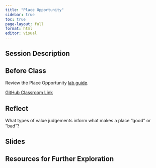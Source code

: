 ```yaml
---
title: "Place Opportunity"
sidebar: true
toc: true
page-layout: full
format: html
editor: visual
---
```


## Session Description

## Before Class

Review the Place Opportunity [lab guide](../assignments/labs/08_place_opportunity/08_placeopportunity.qmd).

[GitHub Classroom Link](https://classroom.github.com/a/HefJuFJW)

## Reflect

What types of value judgements inform what makes a place "good" or "bad"?

## Slides

## Resources for Further Exploration
